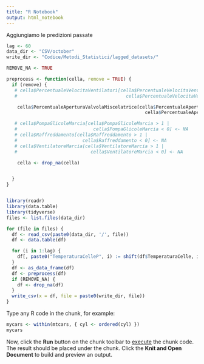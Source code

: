 ```yaml
---
title: "R Notebook"
output: html_notebook
---
```


Aggiungiamo le predizioni passate
```r
lag <- 60
data_dir <- "CSV/october"
write_dir <- "Codice/Metodi_Statistici/lagged_datasets/"

REMOVE_NA <- TRUE

preprocess <- function(cella, remove = TRUE) {
  if (remove) {
   # cella$PercentualeVelocitaVentilatori[cella$PercentualeVelocitaVentilatori > 100 |
   #                                        cella$PercentualeVelocitaVentilatori < 0] <- NA

    cella$PercentualeAperturaValvolaMiscelatrice[cella$PercentualeAperturaValvolaMiscelatrice > 100 |
                                                   cella$PercentualeAperturaValvolaMiscelatrice < 0] <- NA

   # cella$PompaGlicoleMarcia[cella$PompaGlicoleMarcia > 1 |
   #                            cella$PompaGlicoleMarcia < 0] <- NA
   # cella$Raffreddamento[cella$Raffreddamento > 1 |
   #                        cella$Raffreddamento < 0] <- NA
   # cella$VentilatoreMarcia[cella$VentilatoreMarcia > 1 |
   #                           cella$VentilatoreMarcia < 0] <- NA

    cella <- drop_na(cella)


  }
}


library(readr)
library(data.table)
library(tidyverse)
files <- list.files(data_dir)

for (file in files) {
  df <- read_csv(paste0(data_dir, '/', file))
  df <- data.table(df)

  for (i in 1:lag) {
    df[, paste0("TemperaturaCelleP", i) := shift(df$TemperaturaCelle, i, type = "lag")]
  }
  df <- as_data_frame(df)
  df <- preprocess(df)
  if (REMOVE_NA) {
    df <- drop_na(df)
  }
  write_csv(x = df, file = paste0(write_dir, file))
}
```

Type any R code in the chunk, for example:
```r
mycars <- within(mtcars, { cyl <- ordered(cyl) })
mycars
```

Now, click the **Run** button on the chunk toolbar to [execute](https://www.jetbrains.com/help/pycharm/r-markdown.html#run-r-code) the chunk code. The result should be placed under the chunk.
Click the **Knit and Open Document** to build and preview an output.
